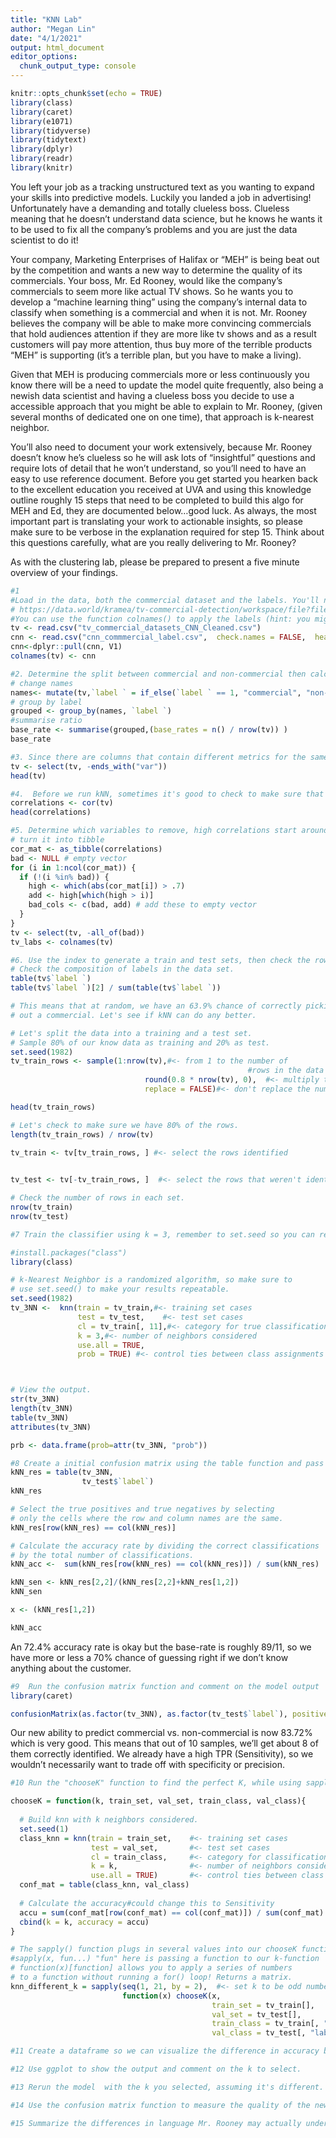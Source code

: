 ```yaml
---
title: "KNN Lab"
author: "Megan Lin"
date: "4/1/2021"
output: html_document
editor_options: 
  chunk_output_type: console
---
```


```r
knitr::opts_chunk$set(echo = TRUE)
library(class)
library(caret)
library(e1071) 
library(tidyverse)
library(tidytext)
library(dplyr)
library(readr)
library(knitr)
```

You left your job as a tracking unstructured text as you wanting to expand your skills into predictive models.  Luckily you landed a job in advertising! Unfortunately have a demanding and totally clueless boss. Clueless meaning that he doesn't understand data science, but he knows he wants it to be used to fix all the company's problems and you are just the data scientist to do it! 

Your company, Marketing Enterprises of Halifax or "MEH" is being beat out by the competition and wants a new way to determine the quality of its commercials. Your boss, Mr. Ed Rooney, would like the company's commercials to seem more like actual TV shows. So he wants you to develop a "machine learning thing" using the company’s internal data to classify when something is a commercial and when it is not. Mr. Rooney believes the company will be able to make more convincing commercials that hold audiences attention if they are more like tv shows and as a result customers will pay more attention, thus buy more of the terrible products "MEH" is supporting (it's a terrible plan, but you have to make a living). 

Given that MEH is producing commercials more or less continuously you know there will be a need to update the model quite frequently, also being a newish data scientist and having a clueless boss you decide to use a accessible approach that you might be able to explain to Mr. Rooney, (given several months of dedicated one on one time), that approach is k-nearest neighbor. 

You'll also need to document your work extensively, because Mr. Rooney doesn't know he's clueless so he will ask lots of "insightful" questions and require lots of detail that he won't understand, so you'll need to have an easy to use reference document. Before you get started you hearken back to the excellent education you received at UVA and using this knowledge outline roughly 15 steps that need to be completed to build this algo for MEH and Ed, they are documented below...good luck. As always, the most important part is translating your work to actionable insights, so please make sure to be verbose in the explanation required for step 15. Think about this questions carefully, what are you really delivering to Mr. Rooney? 

As with the clustering lab, please be prepared to present a five minute overview of your findings. 
 

```r
#1
#Load in the data, both the commercial dataset and the labels. You'll need to the place the labels on the columns. The dataset "tv_commercialsets-CNN_Cleaned.csv",  is data collected about the features of commercials on CNN. We can try to predict what segments of video are commercials based on their audio and video components. More information on the datasets can be found data.world:
# https://data.world/kramea/tv-commercial-detection/workspace/file?filename=tv_commercial_datasets%2FBBC_Cleaned.csv
#You can use the function colnames() to apply the labels (hint: you might need to reshape the labels to make this work)
tv <- read.csv("tv_commercial_datasets_CNN_Cleaned.csv") 
cnn <- read.csv("cnn_commmercial_label.csv",  check.names = FALSE,  header=FALSE)
cnn<-dplyr::pull(cnn, V1)
colnames(tv) <- cnn
```

```r
#2. Determine the split between commercial and non-commercial then calculate the base rate, assume 1 is the commercial label and -1 is the non-commercial label 
# change names
names<- mutate(tv,`label ` = if_else(`label ` == 1, "commercial", "non-commercial"))
# group by label
grouped <- group_by(names, `label `)
#summarise ratio
base_rate <- summarise(grouped,(base_rates = n() / nrow(tv)) )
base_rate
```

```r
#3. Since there are columns that contain different metrics for the same variable (i.e. any column that ends in 'mn' is the mean of that variable, while any column that ends in 'var' is the variance of that variable), we don't need to keep both, drop all the columns that include var
tv <- select(tv, -ends_with("var"))
head(tv)
```

```r
#4.  Before we run kNN, sometimes it's good to check to make sure that our variables are not highly correlated. Use the cor() function on 'your_dataframe', label it 'commercial_correlations', and view the data, because remember kNN doesn't work well in high dimensions. 
correlations <- cor(tv)
head(correlations)
```

```r
#5. Determine which variables to remove, high correlations start around .7 or below -.7 I would especially remove variables that appear to be correlated with more than one variable. List your rationale here:
# turn it into tibble
cor_mat <- as_tibble(correlations)
bad <- NULL # empty vector
for (i in 1:ncol(cor_mat)) {
  if (!(i %in% bad)) {
    high <- which(abs(cor_mat[i]) > .7) 
    add <- high[which(high > i)]
    bad_cols <- c(bad, add) # add these to empty vector
  }
}
tv <- select(tv, -all_of(bad))
tv_labs <- colnames(tv)
```

```r
#6. Use the index to generate a train and test sets, then check the row counts to be safe. 
# Check the composition of labels in the data set. 
table(tv$`label `)
table(tv$`label `)[2] / sum(table(tv$`label `))

# This means that at random, we have an 63.9% chance of correctly picking
# out a commercial. Let's see if kNN can do any better.

# Let's split the data into a training and a test set.
# Sample 80% of our know data as training and 20% as test.
set.seed(1982)
tv_train_rows <- sample(1:nrow(tv),#<- from 1 to the number of 
                                                     #rows in the data set
                              round(0.8 * nrow(tv), 0),  #<- multiply the number of rows by 0.8 and round the decimals
                              replace = FALSE)#<- don't replace the numbers

head(tv_train_rows)

# Let's check to make sure we have 80% of the rows. 
length(tv_train_rows) / nrow(tv)

tv_train <- tv[tv_train_rows, ] #<- select the rows identified

                                                    
tv_test <- tv[-tv_train_rows, ]  #<- select the rows that weren't identified 

# Check the number of rows in each set.
nrow(tv_train)
nrow(tv_test)

```

```r
#7 Train the classifier using k = 3, remember to set.seed so you can repeat the output and to use the labels as a vector for the class (not a index of the dataframe)

#install.packages("class") 
library(class)

# k-Nearest Neighbor is a randomized algorithm, so make sure to
# use set.seed() to make your results repeatable.
set.seed(1982)
tv_3NN <-  knn(train = tv_train,#<- training set cases
               test = tv_test,    #<- test set cases
               cl = tv_train[, 11],#<- category for true classification
               k = 3,#<- number of neighbors considered
               use.all = TRUE,
               prob = TRUE) #<- control ties between class assignments If true, all distances equal to the kth largest are included



# View the output.
str(tv_3NN)
length(tv_3NN)
table(tv_3NN)
attributes(tv_3NN)

prb <- data.frame(prob=attr(tv_3NN, "prob"))
```


```r
#8 Create a initial confusion matrix using the table function and pass it to a object. (xx <- your confusion matrix)
kNN_res = table(tv_3NN,
                tv_test$`label`)
kNN_res

# Select the true positives and true negatives by selecting
# only the cells where the row and column names are the same.
kNN_res[row(kNN_res) == col(kNN_res)]

# Calculate the accuracy rate by dividing the correct classifications
# by the total number of classifications.
kNN_acc <-  sum(kNN_res[row(kNN_res) == col(kNN_res)]) / sum(kNN_res)

kNN_sen <- kNN_res[2,2]/(kNN_res[2,2]+kNN_res[1,2])
kNN_sen

x <- (kNN_res[1,2])

kNN_acc
```
An 72.4% accuracy rate is okay but the base-rate is roughly 89/11, so we have more or less a 70% chance of guessing right if we don't know anything about the customer.

```r
#9  Run the confusion matrix function and comment on the model output
library(caret)

confusionMatrix(as.factor(tv_3NN), as.factor(tv_test$`label`), positive = "1", dnn=c("Prediction", "Actual"), mode = "sens_spec")
```
Our new ability to predict commercial vs. non-commercial is now 83.72% which is very good. This means that out of 10 samples, we'll get about 8 of them correctly identified. We already have a high TPR (Sensitivity), so we wouldn't necessarily want to trade off with specificity or precision.

```r
#10 Run the "chooseK" function to find the perfect K, while using sapply() function on chooseK() to test k from 1 to 21 (only selecting the odd numbers), and set the train_set argument to 'commercial_train', val_set to 'commercial_test', train_class to the "label"   column of 'commercial_train', and val_class to the "label" column of 'commercial_test'. Label this  "knn_diff_k_com"

chooseK = function(k, train_set, val_set, train_class, val_class){
  
  # Build knn with k neighbors considered.
  set.seed(1)
  class_knn = knn(train = train_set,    #<- training set cases
                  test = val_set,       #<- test set cases
                  cl = train_class,     #<- category for classification
                  k = k,                #<- number of neighbors considered
                  use.all = TRUE)       #<- control ties between class assignments#   If true, all distances equal to the kth largest are included
  conf_mat = table(class_knn, val_class)
  
  # Calculate the accuracy#could change this to Sensitivity 
  accu = sum(conf_mat[row(conf_mat) == col(conf_mat)]) / sum(conf_mat)                         
  cbind(k = k, accuracy = accu)
}

# The sapply() function plugs in several values into our chooseK function.
#sapply(x, fun...) "fun" here is passing a function to our k-function
# function(x)[function] allows you to apply a series of numbers
# to a function without running a for() loop! Returns a matrix.
knn_different_k = sapply(seq(1, 21, by = 2),  #<- set k to be odd number from 1 to 21
                         function(x) chooseK(x, 
                                             train_set = tv_train[],
                                             val_set = tv_test[],
                                             train_class = tv_train[, "label"],
                                             val_class = tv_test[, "label"]))


```

```r
#11 Create a dataframe so we can visualize the difference in accuracy based on K, convert the matrix to a dataframe
```

```r
#12 Use ggplot to show the output and comment on the k to select.
```

```r
#13 Rerun the model  with the k you selected, assuming it's different. 
```

```r
#14 Use the confusion matrix function to measure the quality of the new model.
```

```r
#15 Summarize the differences in language Mr. Rooney may actually understand. Include a discussion on which approach k=3 or k="optimal" is the better method moving forward for "MEH". Most importantly draft comments about the overall approach and model quality as it relates to addressing the problem proposed by Ed. 

```

